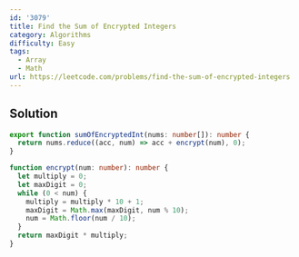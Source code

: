 ```yaml
---
id: '3079'
title: Find the Sum of Encrypted Integers
category: Algorithms
difficulty: Easy
tags:
  - Array
  - Math
url: https://leetcode.com/problems/find-the-sum-of-encrypted-integers
---
```


## Solution

```typescript showLineNumbers
export function sumOfEncryptedInt(nums: number[]): number {
  return nums.reduce((acc, num) => acc + encrypt(num), 0);
}

function encrypt(num: number): number {
  let multiply = 0;
  let maxDigit = 0;
  while (0 < num) {
    multiply = multiply * 10 + 1;
    maxDigit = Math.max(maxDigit, num % 10);
    num = Math.floor(num / 10);
  }
  return maxDigit * multiply;
}
```
